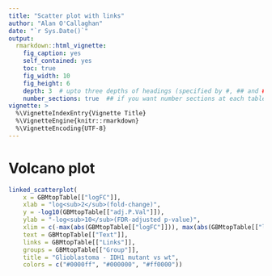 ```yaml
---
title: "Scatter plot with links"
author: "Alan O'Callaghan"
date: "`r Sys.Date()`"
output:
  rmarkdown::html_vignette:
    fig_caption: yes
    self_contained: yes
    toc: true
    fig_width: 10
    fig_height: 6
    depth: 3  # upto three depths of headings (specified by #, ## and ###)  
    number_sections: true  ## if you want number sections at each table header
vignette: >
  %\VignetteIndexEntry{Vignette Title}
  %\VignetteEngine{knitr::rmarkdown}
  %\VignetteEncoding{UTF-8}
---
```

# Volcano plot
```r
linked_scatterplot(
    x = GBMtopTable[["logFC"]],
    xlab = "log<sub>2</sub>(fold-change)",
    y = -log10(GBMtopTable[["adj.P.Val"]]),
    ylab = "-log<sub>10</sub>(FDR-adjusted p-value)",
    xlim = c(-max(abs(GBMtopTable[["logFC"]])), max(abs(GBMtopTable[["logFC"]]))) * 1.1,
    text = GBMtopTable[["Text"]],
    links = GBMtopTable[["Links"]],
    groups = GBMtopTable[["Group"]],
    title = "Glioblastoma - IDH1 mutant vs wt",
    colors = c("#0000ff", "#000000", "#ff0000"))
```
